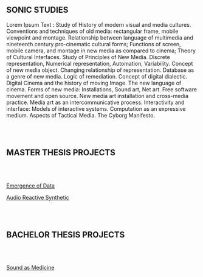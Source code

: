 
## SONIC STUDIES

Lorem Ipsum Text : Study of History of modern visual and media cultures. Conventions and techniques of old media: rectangular frame, mobile viewpoint and montage. Relationship between language of multimedia and nineteenth century pro-cinematic cultural forms; Functions of screen, mobile camera, and montage in new media as compared to cinema; Theory of Cultural Interfaces. Study of Principles of New Media. Discrete representation, Numerical representation, Automation, Variability. Concept of new media object. Changing relationship of representation. Database as a genre of new media. Logic of remediation. Concept of digital dialectic. Digital Cinema and the history of moving Image. The new language of cinema. Forms of new media: Installations, Sound art, Net art. Free software movement and open source. New media art installation and cross-media practice. Media art as an intercommunicative process. Interactivity and interface: Models of interactive systems. Computation as an expressive medium. Aspects of Tactical Media. The Cyborg Manifesto.

<br/><br/>

## MASTER THESIS PROJECTS

<br/><br/>

[Emergence of Data](/projects/mtp-2018-emergence-of-data)

[Audio Reactive Synthetic](/projects/mtp-2019-audio-reactive-synthesic)

<br/><br/>

## BACHELOR THESIS PROJECTS

<br/><br/>

[Sound as Medicine](/projects/btp-2020-sound-as-medicine)
